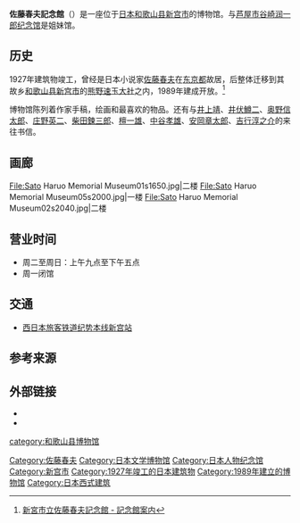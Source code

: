 '''佐藤春夫記念館'''（{{lang-ja|佐藤春夫記念館}}）是一座位于[[日本|日本]][[和歌山县|和歌山县]][[新宫市|新宫市]]的博物馆。与[[芦屋市谷崎润一郎纪念馆|芦屋市谷崎润一郎纪念馆]]是姐妹馆。

==历史 ==
1927年建筑物竣工，曾经是日本小说家[[佐藤春夫|佐藤春夫]]在[[东京都|东京都]]故居，后整体迁移到其故乡[[和歌山县|和歌山县]][[新宫市|新宫市]]的[[熊野速玉大社|熊野速玉大社]]之内，1989年建成开放。<ref name="haruokan記念館案内">[[#haruokan|新宮市立佐藤春夫記念館 - 記念館案内]]</ref>

博物馆陈列着作家手稿，绘画和最喜欢的物品。还有与[[井上靖|井上靖]]、[[井伏鱒二|井伏鱒二]]、[[奥野信太郎|奥野信太郎]]、[[庄野英二|庄野英二]]、[[柴田鍊三郎|柴田鍊三郎]]、[[檀一雄|檀一雄]]、[[中谷孝雄|中谷孝雄]]、[[安岡章太郎|安岡章太郎]]、[[吉行淳之介|吉行淳之介]]的来往书信。

==画廊==
<gallery>
File:Sato Haruo Memorial Museum01s1650.jpg|二楼
File:Sato Haruo Memorial Museum05s2000.jpg|一楼
File:Sato Haruo Memorial Museum02s2040.jpg|二楼
</gallery>

== 营业时间==
*周二至周日：上午九点至下午五点
*周一闭馆

== 交通 ==
*[[西日本旅客铁道|西日本旅客铁道]][[纪势本线|纪势本线]][[新宫站|新宫站]]
 
==参考来源==
{{reflist}}

==外部链接 ==
* {{Cite web|url=http://www.rifnet.or.jp/~haruokan/|title=新宮市立佐藤春夫記念館|publisher=財団法人 佐藤春夫記念会|accessdate=2013-01-12|ref=haruokan|archive-date=2009-05-02|archive-url=https://web.archive.org/web/20090502003719/http://www.rifnet.or.jp/~haruokan/}}
* {{Commonscat-inline|Sato Haruo Memorial Museum}}

[[Category:佐藤春夫|Category:佐藤春夫]]
[[Category:日本文学博物馆|Category:日本文学博物馆]]
[[Category:日本人物纪念馆|Category:日本人物纪念馆]]
[[category:和歌山县博物馆|category:和歌山县博物馆]]
[[Category:新宫市|Category:新宫市]]
[[Category:1927年竣工的日本建筑物|Category:1927年竣工的日本建筑物]]
[[Category:1989年建立的博物馆|Category:1989年建立的博物馆]]
[[Category:日本西式建筑|Category:日本西式建筑]]
